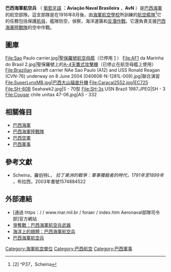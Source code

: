{{Infobox Military Unit
|unit_name= 巴西海軍航空兵
|image=  
|caption= A [[A-4_Skyhawk|A-4 Skyhawk]] of the [[Brazilian_Navy|Brazilian Navy]].
|dates= 1916 - 至今
|country= {{BRA}}
|allegiance=
|branch= [[巴西海軍|巴西海軍]]
|type=[[海軍航空兵|海軍航空兵]]
|role=
|size= 1,150人
|command_structure= [[巴西海軍|巴西海軍]]<br>[[巴西國防部|巴西國防部]]
|garrison= [[São_Pedro_da_Aldeia|São Pedro da Aldeia]]
|garrison_label= 總部
|equipment=89架
|equipment_label=飛行器具
|nickname=
|patron=
|motto= ''飛過大洋''
|colors=
|colors_label=
|march=
|mascot=
|battles=
|anniversaries=
|decorations=
|battle_honours=
<!-- Commanders -->
|commander1= President [[Luiz_Inácio_Lula_da_Silva|Luiz Inácio Lula da Silva]]
|commander1_label= Commander-in-Chief
|commander2= Admiral [[Júlio_Soares_de_Moura_Neto|Júlio Soares de Moura Neto]]
|commander2_label= Commander of the Navy
|commander3= Rear Admiral Nelson Garrone Palma Velloso
|commander3_label= Commander of the Aeronaval Force
|notable_commanders=
<!-- Insignia -->
|identification_symbol=[[Image:Roundel_of_Brazil_-_Naval_Aviation.svg|50px]]
|identification_symbol_label=軍徽
|identification_symbol_2=
|identification_symbol_2_label=
<!-- Aircraft -->
|aircraft_attack= [[A-4_Skyhawk|A-4 Skyhawk]]
|aircraft_bomber= 
|aircraft_[[Airborne_Early_Warning|Airborne Early Warning]]= 
|aircraft_fighter= 
|aircraft_interceptor= 
|aircraft_recon= 
|aircraft_patrol= 
|aircraft_trainer= 
|aircraft_transport= 
}}

'''巴西海軍航空兵'''  （ [[葡萄牙語|葡萄牙語]] '''：Aviação Naval Brasileira'''  ，'''AvN'''  ）是[[巴西海軍|巴西海軍]]的航空部隊。這支部隊是在1916年8月後，由[[海軍航空學校|海軍航空學校]]所訓練的[[航空艦隊|航空艦隊]]<ref>[2] ^P37，Scheina</ref>它的任務包括保護[[航母|航母]]，艦隊防空，偵察，海洋運籌和[[反潛作戰|反潛作戰]]。它還負責支援[[巴西海軍陸戰隊|巴西海軍陸戰隊]]的空中作戰。

==圖庫==
<gallery>
File:Sao Paulo carrier.jpg|[[聖保羅號航空母艦|聖保羅號航空母艦]]（已停用 [https://m.sohu.com/a/344113225_99913295/?pvid=000115_3w_a] {{Wayback|url=https://m.sohu.com/a/344113225_99913295/?pvid=000115_3w_a |date=20220416153612 }}）
File:AF1 da Marinha do Brasil 2.jpg|聖保羅號上的[[A-4天鷹式攻擊機|A-4天鷹式攻擊機]]（已停止在航空母艦上使用）
File:Brazilian aircraft carrier NAe Sao Paulo (A12) and USS Ronald Reagan (CVN-76) underway on 8 June 2004 (040608-N-1281L-009).jpg|聯合演習
File:SuperLynxMB.jpg|巴西大山貓直升機
File:Caracal2552.jpg|EC725
File:SH-60B Seahawk2.jpg|S - 70型
File:SH-3s USN Brazil 1987.JPEG|SH - 3
File:Cougar chile unitas 47-06.jpg|AS - 332
</gallery>

==相關條目==
*[[巴西海軍|巴西海軍]]
*[[巴西海軍陸戰隊|巴西海軍陸戰隊]]
*[[巴西空軍|巴西空軍]]
*[[巴西軍事|巴西軍事]]

==參考文獻==
{{reflist}}

*Scheina，羅伯特L， ''拉丁美洲的戰爭：軍事獨裁者的時代，1791年至1899年''  ，布拉西，2003年書號1574884522

==外部連結==
*[通過 https：/ / www.mar.mil.br / foraer / index.htm Aeronaval部隊司令部]官方網站
*[https://web.archive.org/web/20080516093153/http://www.scramble.nl/br.htm 爭奪戰：巴西海軍航空兵武器]
*[http://www.rudnei.cunha.nom.br/Asas%20sobre%20os%20mares/en/index.html 海洋上的翅膀：巴西海軍航空兵] {{Wayback|url=http://www.rudnei.cunha.nom.br/Asas%20sobre%20os%20mares/en/index.html |date=20160303235311 }}
*[https://web.archive.org/web/20061107183236/http://paginas.terra.com.br/educacao/aeronaval/ 巴西海軍航空兵]

{{巴西軍事}}

[[Category:海軍航空單位|Category:海軍航空單位]]
[[Category:巴西航空|Category:巴西航空]]
[[Category:巴西軍事|Category:巴西軍事]]